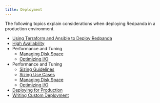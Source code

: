 ```yaml
---
title: Deployment
---
```


<head>
    <meta name="title" content="Deployment | Redpanda Docs"/>
    <meta name="description" content="Deployment index page."/>
</head>

The following topics explain considerations when deploying Redpanda in a production environment.

- [Using Terraform and Ansible to Deploy Redpanda](./production-deployment-automation)
- [High Availability](./high-availability)
- Performance and Tuning
    - [Managing Disk Space](disk-utilization)
    - [Optimizing I/O](./io-optimization)
- Performance and Tuning
    - [Sizing Guidelines](./sizing)
    - [Sizing Use Cases](./sizing-use-cases)
    - [Managing Disk Space](./disk-utilization)
    - [Optimizing I/O](./io-optimization.mdx)
- [Deploying for Production](./production-deployment)
- [Writing Custom Deployment](./custom-deployment)
